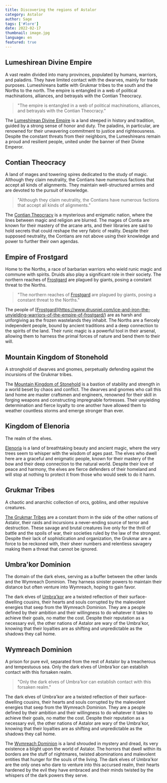 ```yaml
---
title: Discovering the regions of Astalor
category: Astalor
author: Sage
tags: ['#lore']
date: 2022-02-17
thumbnail: image.jpg
language: en
featured: true
---
```


## Lumeshirean Divine Empire

A vast realm divided into many provinces, populated by humans, warriors, and paladins. They have limited contact with the dwarves, mainly for trade purposes. Lumeshireans battle with Grukmar tribes to the south and the Norths to the north. The empire is entangled in a web of political machinations, alliances, and betrayals with the Contian Theocracy.

> "The empire is entangled in a web of political machinations, alliances, and betrayals with the Contian Theocracy."

The [Lumeshirean Divine Empire](https://www.drusniel.com/the-resilient-defense-of-the-lumeshirean-divine-empire/) is a land steeped in history and tradition, guided by a strong sense of honor and duty. The paladins, in particular, are renowned for their unwavering commitment to justice and righteousness. Despite the constant threats from their neighbors, the Lumeshireans remain a proud and resilient people, united under the banner of their Divine Emperor.

## Contian Theocracy

A land of mages and towering spires dedicated to the study of magic. Although they claim neutrality, the Contians have numerous factions that accept all kinds of alignments. They maintain well-structured armies and are devoted to the pursuit of knowledge.

> "Although they claim neutrality, the Contians have numerous factions that accept all kinds of alignments."

The [Contian Theocracy](https://www.drusniel.com/the-contian-theocracys-quest-for-magical-supremacy/) is a mysterious and enigmatic nation, where the lines between magic and religion are blurred. The mages of Contia are known for their mastery of the arcane arts, and their libraries are said to hold secrets that could reshape the very fabric of reality. Despite their supposed neutrality, the Contians are not above using their knowledge and power to further their own agendas.

## Empire of Frostgard

Home to the Norths, a race of barbarian warriors who wield runic magic and commune with spirits. Druids also play a significant role in their society. The northern reaches of [Frostgard](https://www.drusniel.com/ice-and-iron-the-unyielding-warriors-of-the-empire-of-frostgard/) are plagued by giants, posing a constant threat to the Norths.

> "The northern reaches of [Frostgard](https://www.drusniel.com/ice-and-iron-the-unyielding-warriors-of-the-empire-of-frostgard/) are plagued by giants, posing a constant threat to the Norths."

The people of [[Frostgard](https://www.drusniel.com/ice-and-iron-the-unyielding-warriors-of-the-empire-of-frostgard/)](https://www.drusniel.com/ice-and-iron-the-unyielding-warriors-of-the-empire-of-frostgard/) are as harsh and unforgiving as the frozen wastelands they inhabit. The Norths are a fiercely independent people, bound by ancient traditions and a deep connection to the spirits of the land. Their runic magic is a powerful tool in their arsenal, allowing them to harness the primal forces of nature and bend them to their will.

## Mountain Kingdom of Stonehold

A stronghold of dwarves and gnomes, perpetually defending against the incursions of the Grukmar tribes.

The [Mountain Kingdom of Stonehold](https://www.drusniel.com/forge-and-fire-the-mountain-kingdom-of-stoneholds-stand-against-chaos/) is a bastion of stability and strength in a world beset by chaos and conflict. The dwarves and gnomes who call this land home are master craftsmen and engineers, renowned for their skill in forging weapons and constructing impregnable fortresses. Their unyielding determination and fierce loyalty to one another have allowed them to weather countless storms and emerge stronger than ever.

## Kingdom of Elenoria

The realm of the elves.

[Elenoria](https://www.drusniel.com/eternal-woods-the-kingdom-of-elenorias-dance-with-nature/) is a land of breathtaking beauty and ancient magic, where the very trees seem to whisper with the wisdom of ages past. The elves who dwell here are a graceful and enigmatic people, known for their mastery of the bow and their deep connection to the natural world. Despite their love of peace and harmony, the elves are fierce defenders of their homeland and will stop at nothing to protect it from those who would seek to do it harm.

## Grukmar Tribes

A chaotic and anarchic collection of orcs, goblins, and other repulsive creatures.

[The Grukmar Tribes](https://www.drusniel.com/the-unruly-might-of-the-grukmar-tribes/) are a constant thorn in the side of the other nations of Astalor, their raids and incursions a never-ending source of terror and destruction. These savage and brutal creatures live only for the thrill of battle and the spoils of war, their societies ruled by the law of the strongest. Despite their lack of sophistication and organization, the Grukmar are a force to be reckoned with, their sheer numbers and relentless savagery making them a threat that cannot be ignored.

## Umbra'kor Dominion

The domain of the dark elves, serving as a buffer between the other lands and the Wymreach Dominion. They harness sinister powers to maintain their distance but often venture into Wymreach, hoping to gain favor.

The dark elves of [Umbra'kor](https://www.drusniel.com/shadows-reign-the-umbrakor-dominions-pact-with-darkness/) are a twisted reflection of their surface-dwelling cousins, their hearts and souls corrupted by the malevolent energies that seep from the Wymreach Dominion. They are a people defined by their ambition and their willingness to do whatever it takes to achieve their goals, no matter the cost. Despite their reputation as a necessary evil, the other nations of Astalor are wary of the Umbra'kor, knowing that their loyalties are as shifting and unpredictable as the shadows they call home.

## Wymreach Dominion

A prison for pure evil, separated from the rest of Astalor by a treacherous and tempestuous sea. Only the dark elves of Umbra'kor can establish contact with this forsaken realm.

> "Only the dark elves of Umbra'kor can establish contact with this forsaken realm."

The dark elves of Umbra'kor are a twisted reflection of their surface-dwelling cousins, their hearts and souls corrupted by the malevolent energies that seep from the Wymreach Dominion. They are a people defined by their ambition and their willingness to do whatever it takes to achieve their goals, no matter the cost. Despite their reputation as a necessary evil, the other nations of Astalor are wary of the Umbra'kor, knowing that their loyalties are as shifting and unpredictable as the shadows they call home.

The [Wymreach Dominion](https://www.drusniel.com/the-mysteries-of-the-wymreach-dominion/) is a land shrouded in mystery and dread, its very existence a blight upon the world of Astalor. The horrors that dwell within its borders are the stuff of nightmares, twisted abominations and malevolent entities that hunger for the souls of the living. The dark elves of Umbra'kor are the only ones who dare to venture into this accursed realm, their hearts hardened by the evil they have embraced and their minds twisted by the whispers of the dark powers they serve.

